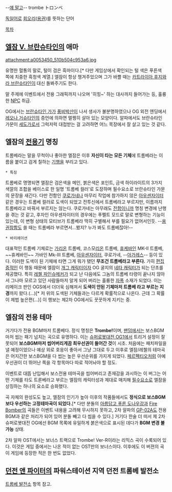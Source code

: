 --[http://img.bb.co.kr/bbimg/img280/09/11/10/2153817.jpg 얘 말고]--
trombe トロンベ

[[독일어]]로 [[회오리]]([[용권]])를 뜻하는 단어

[[목차]]

== [[엘잠 V. 브란슈타인]]의 애마 ==
attachment:a0053450_510b504c953a6.jpg

유명한 혈통의 말로, 털이 검은 흑마이다.[* 다만 게임상에서 확인되는 털 색은 푸른색 쪽에 치중한 흑청색 계열.] 엘잠이 항상 챙겨주었으며 그가 바쁠 때는 [[카트라이아 후지와라 브란슈타인]]이 대신 돌봐주기도 한다. 

말 주제에 이벤트에서 전용 그래픽까지 나오며 '히힝~' 하는 대사까지 들어가는 등, 훌륭한 [[NPC]] 취급.

OG에서는 [[브란슈타인 가]]가 [[풍비박산]]이 나서 생사가 불분명하였으나 OG 외전 엔딩에서 [[레오나 거슈타인]]의 증언에 의하면 멀쩡히 살아 있는 모양이다. 알파에서도 브란슈타인 가문이 [[세도가]]로서 그럭저럭 대접받는 걸 고려하면 어느 목장에서 잘 살고 있는 것 같다.

== 엘잠의 [[전용기]] 명칭 ==
트롬베라는 말을 무척이나 좋아한 엘잠은 이후 '''자신이 타는 모든 기체'''에 트롬베라는 이름을 붙이고 검게 칠하는 [[기행]]을 부리고 있다.

 * 특징
트롬베로 명명되면 엘잠은 검은색을 메인, 붉은색은 포인트, 금색 하이라이트의 3가지 색깔의 조합을 베이스로 한 일명 '트롬베 컬러'로 도장하며 필수요소로 브란슈타인 가문의 문장을 새긴다. 다만 전함인 [[쿠로가네]]나 마무리 작업에 참가하지 않은 [[아우센자이터]] 같은 경우는 트롬베 컬러로 도색이 되었고 전투신에서 트롬베라고 부르지만, 이름까지 트롬베라고 바꿔서 부르지는 않는다. 쿠로가네는 아무래도 [[전함]]이니까 명칭 변경에 난행을 겪는 것 같고, 후자인 아우센자이터의 경우에는 푸펠트 모드로 말로 변형하는 기능이 있는데, 이 변형 상태의 모티브가 트롬베라 딱히 구별해서 부를 필요가 없어서인듯. --[[용권참함도]] 쓸 때는 트롬베라 부르면서...봤지? 누가 봐도 트롬베잖아!--

 * 바리에이션
대표적인 트롬베 기체로는 [[가리온]] 트롬베, 코스모[[리온]] 트롬베, [[휴케바인]] MK-Ⅱ 트롬베, ~~휴케바인~~ 가바인 Mk-Ⅲ 트롬베, [[아우센자이터]], 쿠로가네, --[[아가레스]]-- 등이 있다. 이러한 도색이 된 기체에 타면 그게 뭐가 됐던 '''무조건 트롬베라고 부른다.''' 가히 [[편집증]]적인 이 행동 때문에 엘잠이 [[개그 캐릭터]]이자 OG 굴지의 [[네타 캐릭터]]가 되는 단초를 제공했다. 특히 [[레첼 파인슈메커]]가 되고 난 다음에도 그놈의 트롬베 타령이 끝나지 않아서 그나마 모르고 있던 사람들마저 알게 되어 버리는 훌륭한 [[자폭]] 소재가 되었다. 이는 리메이크 판인 OGS에서 더더욱 심해져서 '''도색이 안된 기체마저 트롬베 라고 부르는 지경'''까지 왔다.(...)[* 저 위의 도색된 기체들과는 다르게 확률적으로 나온다. 근데 그 확률이 제법 높은편(...)] 이 행보는 제2차 OG에서도 꿋꿋하게 지키는 중.


== 엘잠의 전용 테마 ==
{{{#!html
<center>
<object width="420" height="315"><param name="movie" value="//www.youtube.com/v/ot-0-KyPd0Y?hl=ko_KR&amp;version=3"></param><param name="allowFullScreen" value="true"></param><param name="allowscriptaccess" value="always"></param><embed src="//www.youtube.com/v/ot-0-KyPd0Y?hl=ko_KR&amp;version=3" type="application/x-shockwave-flash" width="420" height="315" allowscriptaccess="always" allowfullscreen="true"></embed></object>
</center>
}}}

거기다가 전용 BGM마저 트롬베다. 정식 명칭은 '''Trombe!'''이며, [[팬덤]]에서는 보스BGM마저 씹는 패기 넘치는 곡으로 유명하다. 이는 [[슈퍼로봇대전 OG1]]에서 트리거 설정이 잘못되어 '''보스BGM마저 씹어버리게끔 최우선권이 들어간 것'''이 시초. 처음에는 패치파일을 낼 예정이었으나 예상 외로 호응이 좋아서 그냥 그대로 두고 이후로 엘잠/레첼의 테마곡은 어지간한 보스BGM을 다 씹는 높은 우선순위를 가지게 되었다. [[페르펙티오]]처럼 아예 우선권이 더 뛰어난 쪽을 각 항목마다 따로 적어놔야 할 정도.

이벤트로 대뜸 난입해서 보스전용 테마곡을 씹어버리고 존재감을 과시하는 이 버그는 어떤 기체를 타도 트론베라고 부르는 엘잠의 캐릭터성과 제대로 매치해 [[필수요소]]로 엘잠을 상징하는 하나의 요소로 승화했다.

곡 자체의 완성도도 높고, 엘잠의 인기가 높아 이후의 작품들에서도 '''정식으로 보스BGM보다 우선하는 고정테마곡이 되었다.'''[* 다만 분돌의 [[아름답고 푸른 도나우강]]과 [[Fire Bomber]]의 곡들은 이벤트 내용을 고려해 무시하지 못하고, 2차 알파의 [[GP-02A]]도 전용BGM과 같은 처리가 되어 있어 분돌 빼고 다 씹을 수 있다.] 거기다 한술 더 떠서 제 2차 슈퍼로봇대전 OG에선 BGM 목록에 유일하게 붉은색으로 표시된 데다가 '''BGM 변경 불가능''' 상태.

2차 알파 OST에서는 보너스 트랙으로 Trombe! Ver-R이라는 리믹스 곡이 수록되어 있다. 이것은 게임 중에서는 나온 적이 없는 OST만의 보너스이다. 이후에도 이 버젼의 곡이 게임에 등장한 적은 한 번도 없었다.

== [[던전 앤 파이터]]의 파워스테이션 지역 던전 트롬베 발전소 ==
[[트롬베 발전소]] 항목 참고.
